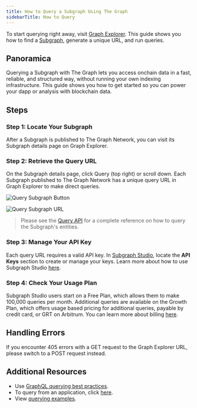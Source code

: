 ```yaml
---
title: How to Query a Subgraph Using The Graph
sidebarTitle: How to Query
---
```


To start querying right away, visit [Graph Explorer](https://thegraph.com/explorer). This guide shows you how to find a [Subgraph](/subgraphs/developing/subgraphs/), generate a unique URL, and run queries.

## Panoramica

Querying a Subgraph with The Graph lets you access onchain data in a fast, reliable, and structured way, without running your own indexing infrastructure. This guide shows you how to get started so you can power your dapp or analysis with blockchain data.

## Steps

### Step 1: Locate Your Subgraph

After a Subgraph is published to The Graph Network, you can visit its Subgraph details page on Graph Explorer.

### Step 2: Retrieve the Query URL

On the Subgraph details page, click Query (top right) or scroll down. Each Subgraph published to The Graph Network has a unique query URL in Graph Explorer to make direct queries.

![Query Subgraph Button](/img/query-button-screenshot.png)

![Query Subgraph URL](/img/query-url-screenshot.png)

> Please see the [Query API](/subgraphs/querying/graphql-api/) for a complete reference on how to query the Subgraph's entities.

### Step 3: Manage Your API Key

Each query URL requires a valid API key. In [Subgraph Studio](https://thegraph.com/studio), locate the **API Keys** section to create or manage your keys. Learn more about how to use Subgraph Studio [here](/subgraphs/developing/deploying/using-subgraph-studio/).

### Step 4: Check Your Usage Plan

Subgraph Studio users start on a Free Plan, which allows them to make 100,000 queries per month. Additional queries are available on the Growth Plan, which offers usage based pricing for additional queries, payable by credit card, or GRT on Arbitrum. You can learn more about billing [here](/subgraphs/billing/).

## Handling Errors

If you encounter 405 errors with a GET request to the Graph Explorer URL, please switch to a POST request instead.

## Additional Resources

- Use [GraphQL querying best practices](/subgraphs/querying/best-practices/).
- To query from an application, click [here](/subgraphs/querying/from-an-application/).
- View [querying examples](https://github.com/graphprotocol/query-examples/tree/main).
